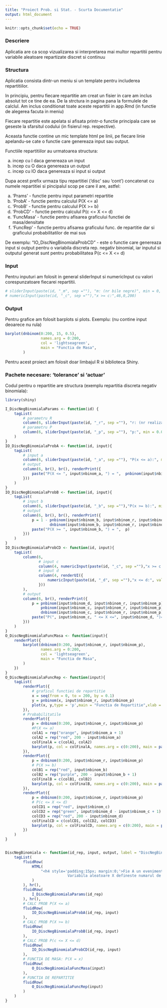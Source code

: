 ```yaml
---
title: "Proiect Prob. si Stat. - Scurta Documentatie"
output: html_document
---
```


```r
knitr::opts_chunk$set(echo = TRUE)
```

### Descriere
Aplicatia are ca scop vizualizarea si interpretarea mai multor repartitii pentru variabile aleatoare repartizate discret si continuu

### Structura
Aplicatia consista dintr-un meniu si un template pentru includerea repartitiilor.

In principiu, pentru fiecare repartitie am creat un fisier in care am inclus absolut tot ce tine de ea. De la strctura in pagina pana la formulele de calclul. Am inclus conditionat toate aceste repartitii in app.Rmd (in functie de alegerea facuta in meniu)

Fiecare repartitie este apelata si afisata printr-o functie principala care se geseste la sfarsitul codului (in fisierul rep. respective).

Aceasta functie contine un mic template html pe linii, pe fiecare linie apelandu-se cate o functie care genereaza input sau output.

Functiile repartitiilor au urmatoarea structura:

a) incep cu I daca genereaza un input
b) incep cu O daca genereaza un output
c) incep cu IO daca genereaza si input si output

Dupa acest prefix urmaza tipu repartitiei (‘disc’ sau ‘cont’) concatenat cu numele repartitiei si pincipalul scop pe care il are, astfel:

a) ‘Prams’ - functie pentru input parametri repartitie
b) ‘ProbA’ - functie pentru calculul P(X <= a)
c) ‘ProbB’ - functie pentru calculul P(X >= b)
d) ‘ProbCD’ - functie pentru calculul P(c <= X <= d)
e) ‘FuncMasa’ - functie pentru afisarea graficului functiei de masa/densitate
f) ‘FuncRep’ - functie pentru afisarea graficului func. de repartitie dar si graficului probabilitatilor de mai sus

De exemplu: “IO_DiscNegBinomialaProbCD” - este o functie care genereaza input si output pentru o variabila discreta rep. negativ binomial, iar inputul si outputul generat sunt pentru probabilitatea P(c <= X <= d)

### Input
Pentru inputuri am folosit in general sliderInput si numericInput cu valori corespunzatoare fiecarei repartitii.

```r
# sliderInput(paste(id, "_m", sep =""), "m: (nr bile negre)", min = 0, max = 100, 30, 1)
# numericInput(paste(id, "_c", sep =""),"x >= c:",46,0,200)
```

### Output
Pentru grafice am folosit barplots si plots. Exemplu: (nu contine input deoarece nu rula)

```r
barplot(dnbinom(0:200, 15, 0.5),
                names.arg = 0:200,
                col = 'lightseagreen',
                main = "Functia de Masa",
        )
```

Pentru acest proiect am folosit doar limbajul R si biblioteca Shiny.

### Pachete necesare: 'tolerance' si 'actuar'

Codul pentru o repartitie are structura (exemplu repartitia discreta negativ binomiala):

```r
library(shiny)

I_DiscNegBinomialaParams <- function(id) {
    tagList(
        # parametru R
        column(6, sliderInput(paste(id, "_r", sep =""), "r: (nr realizari) (X ~ nr de esecuri pana la r realizari (asa e default in R))", min = 1, max = 100, 15, 1)),
        # parametru P
        column(6, sliderInput(paste(id, "_p", sep =""), "p:", min = 0.01, max = 1, 0.2, 0.01))
    )
}
IO_DiscNegBinomialaProbA <- function(id, input){
    tagList(
        # input a
        column(6, sliderInput(paste(id, "_a", sep =""), "P(x <= a):", min = 0, max = 200, 30, 1)),
        # output
        column(6, br(), br(), renderPrint({
            paste("P(X <= ", input$nbinom_a, ") = ",  pnbinom(input$nbinom_a, input$nbinom_r, input$nbinom_p))
        }))
    )
}
IO_DiscNegBinomialaProbB <- function(id, input){
    tagList(
        # input b
        column(6, sliderInput(paste(id, "_b", sep =""),"P(x >= b):", min = 0, max = 200, 60, 1)), 
        # output 
        column(6, br(), br(), renderPrint({
            p = 1 - pnbinom(input$nbinom_b, input$nbinom_r, input$nbinom_p) + 
                    dnbinom(input$nbinom_b, input$nbinom_r, input$nbinom_p)
            paste("P(X >= ", input$nbinom_b, ") = ",  p)
        }))
    )
}
IO_DiscNegBinomialaProbCD <- function(id, input){
    tagList(
        column(6,
               # input c
               column(4, numericInput(paste(id, "_c", sep =""),"x >= c:",46,0,200)),
               # input d
               column(4, renderUI({
                   numericInput(paste(id, "_d", sep =""),"x <= d:", value = max(input$nbinom_c, input$nbinom_d), min = input$nbinom_c, max = 201)
               }))    
        ),
        # output
        column(6, br(), renderPrint({
            p = pnbinom(input$nbinom_d, input$nbinom_r, input$nbinom_p) - 
                pnbinom(input$nbinom_c, input$nbinom_r, input$nbinom_p) +
                dnbinom(input$nbinom_c, input$nbinom_r, input$nbinom_p)
            paste("P(", input$nbinom_c, " <= X <=", input$nbinom_d, ")= ", p)
        }))
    )
}
O_DiscNegBinomialaFuncMasa <- function(input){
    renderPlot({
        barplot(dnbinom(0:200, input$nbinom_r, input$nbinom_p),
                names.arg = 0:200,
                col = 'lightseagreen',
                main = "Functia de Masa",
        )
    })
}
O_DiscNegBinomialaFuncRep <- function(input){
    tagList(
        renderPlot({
            # graficul functiei de repartitie
            x = seq(from = 0, to = 200, by = 0.1)
            y = pnbinom(x, input$nbinom_r, input$nbinom_p)
            plot(x, y,type = 'p',main = "Functia de Repartitie",xlab = "x",ylab = "F(x)",col = "black", pch = 19,bty = "n",cex = 0.5)
        }),
        # Probabilitatile
        renderPlot({
            p = dnbinom(0:200, input$nbinom_r, input$nbinom_p)
            #P(X <= a)
            colA1 = rep("orange", input$nbinom_a + 1)
            colA2 = rep("red", 200 - input$nbinom_a)
            colFinalA = c(colA1, colA2)
            barplot(p, col = colFinalA, names.arg = c(0:200), main = paste("P( X <= ", input$nbinom_a, ")"))
        }),
        renderPlot({
            p = dnbinom(0:200, input$nbinom_r, input$nbinom_p)
            # P(X >= b)
            colB1 = rep("red", input$nbinom_b)
            colB2 = rep("purple", 200 - input$nbinom_b + 1)
            colFinalB = c(colB1, colB2)
            barplot(p, col = colFinalB, names.arg = c(0:200), main = paste("P( X >=", input$nbinom_b,  ")"))
        }),
        renderPlot({
            p = dnbinom(0:200, input$nbinom_r, input$nbinom_p)
            # P(c <= X <= d)
            colCD1 = rep("red", input$nbinom_c)
            colCD2 = rep("green", input$nbinom_d - input$nbinom_c + 1)
            colCD3 = rep("red", 200 - input$nbinom_d)
            colFinalCD = c(colCD1, colCD2, colCD3)
            barplot(p, col = colFinalCD, names.arg = c(0:200), main = paste("P(", input$nbinom_c,  "<= X <=",  input$nbinom_d, ")"))
        })
    )
}


DiscNegBinomiala <- function(id_rep, input, output, label = "DiscNegBinomiala"){
    tagList(
        fluidRow(
            HTML(
                "<h4 style='padding:15px; margin:0;'>Fie A un eveniment si P(A) = p.
                            Variabila aleatoare X defineste numarul de esecuri pana la realizarea even. A de r ori.</h4>"
            )
        ), hr(),
        fluidRow(
            I_DiscNegBinomialaParams(id_rep)
        ), hr(),
        # CALC PROB P(X <= a)
        fluidRow(
            IO_DiscNegBinomialaProbA(id_rep, input)
        ),
        # CALC PROB P(X >= b)
        fluidRow(
            IO_DiscNegBinomialaProbB(id_rep, input)
        ),
        # CALC PROB P(c <= X <= d)
        fluidRow(
            IO_DiscNegBinomialaProbCD(id_rep, input)
        ),
        # FUNCTIA DE MASA: P(X = x)
        fluidRow(
            O_DiscNegBinomialaFuncMasa(input)
        ),
        # FUNCTIA DE REPARTITIE
        fluidRow(
            O_DiscNegBinomialaFuncRep(input)
        )
    )
}
```

